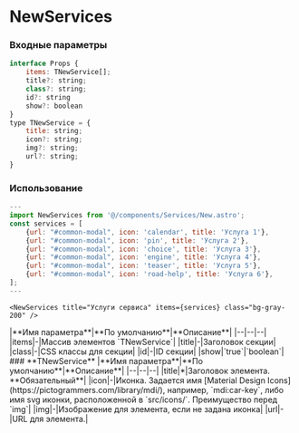 # NewServices

### Входные параметры

```js
interface Props {
	items: TNewService[];
	title?: string;
	class?: string;
	id?: string
	show?: boolean
}
type TNewService = {
	title: string;
	icon?: string;
	img?: string;
	url?: string;
}
```

### Использование
```js
---
import NewServices from '@/components/Services/New.astro';
const services = [ 
    {url: "#common-modal", icon: 'calendar', title: 'Услуга 1'},
    {url: "#common-modal", icon: 'pin', title: 'Услуга 2'},
    {url: "#common-modal", icon: 'choice', title: 'Услуга 3'},
    {url: "#common-modal", icon: 'engine', title: 'Услуга 4'},
    {url: "#common-modal", icon: 'teaser', title: 'Услуга 5'},
    {url: "#common-modal", icon: 'road-help', title: 'Услуга 6'},
];
---
```

```astro
<NewServices title="Услуги сервиса" items={services} class="bg-gray-200" /> 
```

<div class="*:!text-left my-10">
    |**Имя параметра**|**По умолчанию**|**Описание**|
    |--|--|--|
	|items|-|Массив элементов `TNewService`|
    |title|-|Заголовок секции|
    |class|-|CSS классы для секции|
    |id|-|ID секции|
    |show|`true`|`boolean`|
</div>

<div class="*:!text-left mb-10">
    ### **TNewService**
    |**Имя параметра**|**По умолчанию**|**Описание**|
    |--|--|--|
    |title|*|Заголовок элемента. **Обязательный**|
    |icon|-|Иконка. Задается имя [Material Design Icons](https://pictogrammers.com/library/mdi/), например, `mdi:car-key`, либо имя svg иконки, расположенной в `src/icons/`. Преимущество перед `img`|
    |img|-|Изображение для элемента, если не задана иконка|
    |url|-|URL для элемента.|
</div>